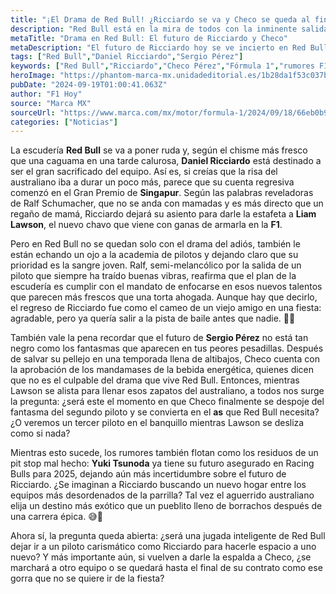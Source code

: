 ```yaml
---
title: "¡El Drama de Red Bull! ¿Ricciardo se va y Checo se queda al final?"
description: "Red Bull está en la mira de todos con la inminente salida de Ricciardo. ¿Qué pasará con Checo Pérez? ¡Entérate del chisme más jugoso de la F1!"
metaTitle: "Drama en Red Bull: El futuro de Ricciardo y Checo"
metaDescription: "El futuro de Ricciardo hoy se ve incierto en Red Bull. ¿Una jugada inteligente o una locura? Descubre los rumores más calientes de la F1."
tags: ["Red Bull","Daniel Ricciardo","Sergio Pérez"]
keywords: ["Red Bull","Ricciardo","Checo Pérez","Fórmula 1","rumores F1"]
heroImage: "https://phantom-marca-mx.unidadeditorial.es/1b28da1f53c037bcfb6ded610d883c36/resize/600/mx/assets/multimedia/imagenes/2024/09/18/17266798502051.jpg"
pubDate: "2024-09-19T01:00:41.063Z"
author: "F1 Hoy"
source: "Marca MX"
sourceUrl: "https://www.marca.com/mx/motor/formula-1/2024/09/18/66eb0b94268e3e72648b4574.html"
categories: ["Noticias"]
---
```

La escudería **Red Bull** se va a poner ruda y, según el chisme más fresco que una caguama en una tarde calurosa, **Daniel Ricciardo** está destinado a ser el gran sacrificado del equipo. Así es, si creías que la risa del australiano iba a durar un poco más, parece que su cuenta regresiva comenzó en el Gran Premio de **Singapur**. Según las palabras reveladoras de Ralf Schumacher, que no se anda con mamadas y es más directo que un regaño de mamá, Ricciardo dejará su asiento para darle la estafeta a **Liam Lawson**, el nuevo chavo que viene con ganas de armarla en la **F1**. 

Pero en Red Bull no se quedan solo con el drama del adiós, también le están echando un ojo a la academia de pilotos y dejando claro que su prioridad es la sangre joven. Ralf, semi-melancólico por la salida de un piloto que siempre ha traído buenas vibras, reafirma que el plan de la escudería es cumplir con el mandato de enfocarse en esos nuevos talentos que parecen más frescos que una torta ahogada. Aunque hay que decirlo, el regreso de Ricciardo fue como el cameo de un viejo amigo en una fiesta: agradable, pero ya quería salir a la pista de baile antes que nadie. 🕺💨 

También vale la pena recordar que el futuro de **Sergio Pérez** no está tan negro como los fantasmas que aparecen en tus peores pesadillas. Después de salvar su pellejo en una temporada llena de altibajos, Checo cuenta con la aprobación de los mandamases de la bebida energética, quienes dicen que no es el culpable del drama que vive Red Bull. Entonces, mientras Lawson se alista para llenar esos zapatos del australiano, a todos nos surge la pregunta: ¿será este el momento en que Checo finalmente se despoje del fantasma del segundo piloto y se convierta en el **as** que Red Bull necesita? ¿O veremos un tercer piloto en el banquillo mientras Lawson se desliza como si nada?

Mientras esto sucede, los rumores también flotan como los residuos de un pit stop mal hecho: **Yuki Tsunoda** ya tiene su futuro asegurado en Racing Bulls para 2025, dejando aún más incertidumbre sobre el futuro de Ricciardo. ¿Se imaginan a Ricciardo buscando un nuevo hogar entre los equipos más desordenados de la parrilla? Tal vez el aguerrido australiano elija un destino más exótico que un pueblito lleno de borrachos después de una carrera épica. 😅🍻 

Ahora sí, la pregunta queda abierta: ¿será una jugada inteligente de Red Bull dejar ir a un piloto carismático como Ricciardo para hacerle espacio a uno nuevo? Y más importante aún, si vuelven a darle la espalda a Checo, ¿se marchará a otro equipo o se quedará hasta el final de su contrato como ese gorra que no se quiere ir de la fiesta?


